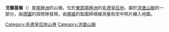 {{coord|71|37|S|11|37|E|source:GNIS|display=title}}

'''戈爾基嶺'''（{{lang-en|Gorki Ridge}}）是[[南極洲|南極洲]]的山嶺，位於[[東部南極洲|東部南極洲]]的[[毛德皇后地|毛德皇后地]]，屬於[[洪堡山脈|洪堡山脈]]的一部分，由[[德國|德國]]的探險隊發現，由[[挪威|挪威]]的製圖師根據測量和空中照片繪入地圖。

{{DEFAULTSORT:Gorki Ridge}}
[[Category:毛德皇后地山脊|Category:毛德皇后地山脊]]
[[Category:洪堡山脈|Category:洪堡山脈]]


{{PrincessAstridCoast-geo-stub}}